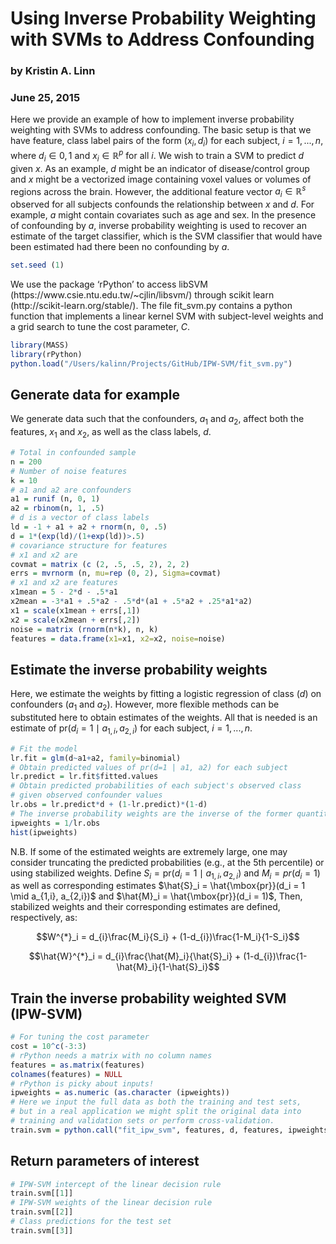 # Using Inverse Probability Weighting with SVMs to Address Confounding
### by Kristin A. Linn
### June 25, 2015

Here we provide an example of how to implement inverse probability weighting with SVMs to address confounding.  The basic setup is that we have feature, class label pairs of the form $(x_i, d_i)$ for each subject, $i=1,...,n$, where $d_i \in {0, 1}$ and $x_i \in \mathbb{R}^p$ for all $i$. We wish to train a SVM to predict $d$ given $x$. As an example, $d$ might be an indicator of disease/control group and $x$ might be a vectorized image containing voxel values or volumes of regions across the brain. However, the additional feature vector $a_i \in \mathbb{R}^s$ observed for all subjects confounds the relationship between $x$ and $d$. For example, $a$ might contain covariates such as age and sex.  In the presence of confounding by $a$, inverse probability weighting is used to recover an estimate of the target classifier, which is the SVM classifier that would have been estimated had there been no confounding by $a$.


```r
set.seed (1)
```

We use the package 'rPython' to access libSVM (https://www.csie.ntu.edu.tw/~cjlin/libsvm/) through scikit learn (http://scikit-learn.org/stable/). The file fit_svm.py contains a python function that implements a linear kernel SVM with subject-level weights and a grid search to tune the cost parameter, $C$.


```r
library(MASS)
library(rPython)
python.load("/Users/kalinn/Projects/GitHub/IPW-SVM/fit_svm.py")
```

## Generate data for example

We generate data such that the confounders, $a_1$ and $a_2$, affect both the features, $x_1$ and $x_2$, as well as the class labels, $d$.


```r
# Total in confounded sample
n = 200
# Number of noise features
k = 10
# a1 and a2 are confounders
a1 = runif (n, 0, 1)
a2 = rbinom(n, 1, .5)
# d is a vector of class labels
ld = -1 + a1 + a2 + rnorm(n, 0, .5)
d = 1*(exp(ld)/(1+exp(ld))>.5)
# covariance structure for features
# x1 and x2 are  
covmat = matrix (c (2, .5, .5, 2), 2, 2)
errs = mvrnorm (n, mu=rep (0, 2), Sigma=covmat)
# x1 and x2 are features
x1mean = 5 - 2*d - .5*a1
x2mean = -3*a1 + .5*a2 - .5*d*(a1 + .5*a2 + .25*a1*a2) 
x1 = scale(x1mean + errs[,1])
x2 = scale(x2mean + errs[,2])
noise = matrix (rnorm(n*k), n, k)
features = data.frame(x1=x1, x2=x2, noise=noise)
```

## Estimate the inverse probability weights

Here, we estimate the weights by fitting a logistic regression of class ($d$) on confounders ($a_1$ and $a_2$). However, more flexible methods can be substituted here to obtain estimates of the weights. All that is needed is an estimate of $\mbox{pr}(d_i = 1 \mid a_{1,i}, a_{2,i})$ for each subject, $i=1,...,n$.

```r
# Fit the model
lr.fit = glm(d~a1+a2, family=binomial)
# Obtain predicted values of pr(d=1 | a1, a2) for each subject
lr.predict = lr.fit$fitted.values
# Obtain predicted probabilities of each subject's observed class
# given observed confounder values
lr.obs = lr.predict*d + (1-lr.predict)*(1-d)
# The inverse probability weights are the inverse of the former quantity
ipweights = 1/lr.obs
hist(ipweights)
```

N.B. If some of the estimated weights are extremely large, one may consider truncating the predicted probabilities (e.g., at the 5th percentile) or using stabilized weights. Define $S_i = \mbox{pr}(d_i = 1 \mid a_{1,i}, a_{2,i})$ and $M_i = pr(d_i = 1)$ as well as corresponding estimates $\hat{S}_i = \hat{\mbox{pr}}(d_i = 1 \mid a_{1,i}, a_{2,i})$ and $\hat{M}_i = \hat{\mbox{pr}}(d_i = 1)$, Then, stabilized weights and their corresponding estimates are defined, respectively, as:

$$W^{*}_i = d_{i}\frac{M_i}{S_i} + (1-d_{i})\frac{1-M_i}{1-S_i}$$

$$\hat{W}^{*}_i = d_{i}\frac{\hat{M}_i}{\hat{S}_i} + (1-d_{i})\frac{1-\hat{M}_i}{1-\hat{S}_i}$$

## Train the inverse probability weighted SVM (IPW-SVM)

```r
# For tuning the cost parameter
cost = 10^c(-3:3)
# rPython needs a matrix with no column names
features = as.matrix(features)
colnames(features) = NULL
# rPython is picky about inputs!
ipweights = as.numeric (as.character (ipweights))
# Here we input the full data as both the training and test sets, 
# but in a real application we might split the original data into
# training and validation sets or perform cross-validation.
train.svm = python.call("fit_ipw_svm", features, d, features, ipweights, cost)
```

## Return parameters of interest

```r
# IPW-SVM intercept of the linear decision rule
train.svm[[1]]
# IPW-SVM weights of the linear decision rule
train.svm[[2]]
# Class predictions for the test set
train.svm[[3]]
```


